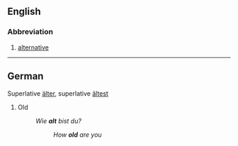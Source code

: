 ==English==
===Abbreviation===
# [[alternative]]

----

{{rfc}}
==German==
Superlative [[älter]], superlative [[âltest]]
# Old
#: ''Wie '''alt''' bist du?''
#:: ''How '''old''' are you''
